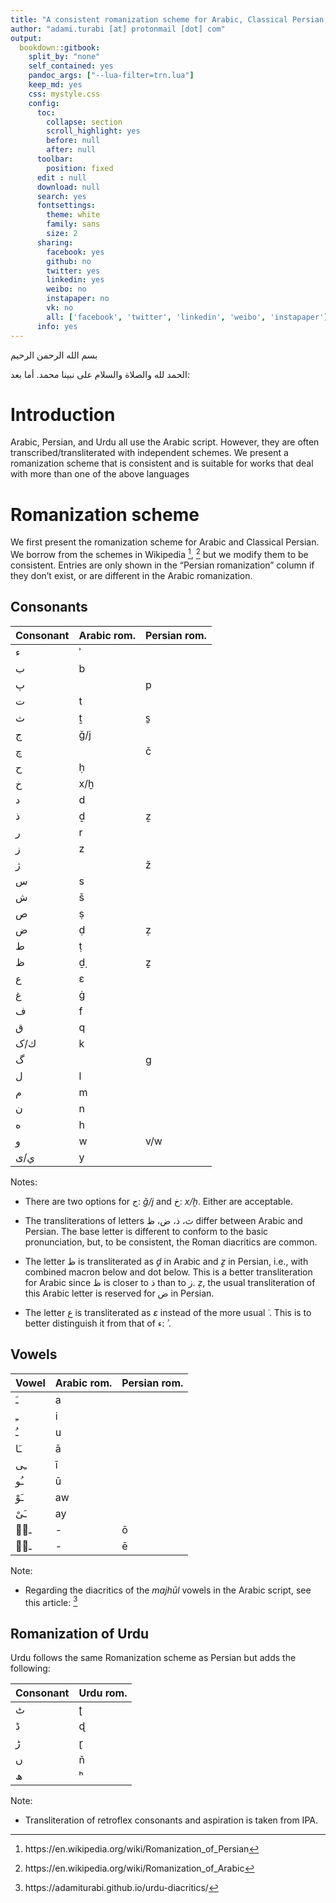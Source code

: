```yaml
---
title: "A consistent romanization scheme for Arabic, Classical Persian, and Urdu"
author: "adami.turabi [at] protonmail [dot] com"
output:
  bookdown::gitbook:
    split_by: "none"
    self_contained: yes
    pandoc_args: ["--lua-filter=trn.lua"]
    keep_md: yes
    css: mystyle.css
    config:
      toc:
        collapse: section
        scroll_highlight: yes
        before: null
        after: null
      toolbar:
        position: fixed
      edit : null
      download: null
      search: yes
      fontsettings:
        theme: white
        family: sans
        size: 2
      sharing:
        facebook: yes
        github: no
        twitter: yes
        linkedin: yes
        weibo: no
        instapaper: no
        vk: no
        all: ['facebook', 'twitter', 'linkedin', 'weibo', 'instapaper']
      info: yes
---
```

[بسم الله الرحمن الرحيم]{.ar}

[الحمد لله والصلاة والسلام على نبينا محمد. أما بعد:]{.ar}

# Introduction

Arabic, Persian, and Urdu all use the Arabic script. However, they are often transcribed/transliterated with independent schemes. We present a romanization scheme that is consistent and is suitable for works that deal with more than one of the above languages

# Romanization scheme

We first present the romanization scheme for Arabic and Classical Persian. We borrow from the schemes in Wikipedia ^[https://en.wikipedia.org/wiki/Romanization_of_Persian], ^[https://en.wikipedia.org/wiki/Romanization_of_Arabic] but we modify them to be consistent. Entries are only shown in the "Persian romanization" column if they don't exist, or are different in the Arabic romanization.

## Consonants

| Consonant | Arabic rom. | Persian rom. |
|:----------|:------------|:-------------|
|[ء]{.ar}  | ʾ           |              |
|[ب]{.ar}  | b           |              |
|[پ]{.ar}  |             | p            |
|[ت]{.ar}  | t           |              |
|[ث]{.ar}  | ṯ           | s̱            |
|[ج]{.ar}  | ǧ/j         |              |
|[چ]{.ar}  |             | č            |
|[ح]{.ar}  | ḥ           |              |
|[خ]{.ar}  | x/ḫ         |              |
|[د]{.ar}  | d           |              |
|[ذ]{.ar}  | ḏ           | ẕ            |
|[ر]{.ar}  | r           |              |
|[ز]{.ar}  | z           |              |
|[ژ]{.ar}  |             | ž            |
|[س]{.ar}  | s           |              |
|[ش]{.ar}  | š           |              |
|[ص]{.ar}  | ṣ           |              |
|[ض]{.ar}  | ḍ           | ẓ            |
|[ط]{.ar}  | ṭ           |              |
|[ظ]{.ar}  | ḏ̣           | ẕ̣            |
|[ع]{.ar}  | ɛ           |              |
|[غ]{.ar}  | ġ           |              |
|[ف]{.ar}  | f           |              |
|[ق]{.ar}  | q           |              |
|[ك/ک]{.ar}| k           |              |
|[گ]{.ar}  |             | g            |
|[ل]{.ar}  | l           |              |
|[م]{.ar}  | m           |              |
|[ن]{.ar}  | n           |              |
|[ه]{.ar}  | h           |              |
|[و]{.ar}  | w           | v/w          |
|[ي/ی]{.ar}| y           |              |

Notes:

+ There are two options for [ج]{.ar}: _ǧ/j_ and [خ]{.ar}: _x/ḫ_. Either are acceptable.

+ The transliterations of letters [ث، ذ، ض، ظ]{.ar} differ between Arabic and Persian. The base letter is different to conform to the basic pronunciation, but, to be consistent, the Roman diacritics are common.

+ The letter [ظ]{.ar} is transliterated as _ḏ̣_ in Arabic and _ẕ̣_ in Persian, i.e., with combined macron below and dot below. This is a better transliteration for Arabic since [ظ]{.ar} is closer to [ذ]{.ar} than to [ز]{.ar}. _ẓ_, the usual transliteration of this Arabic letter is reserved for [ض]{.ar} in Persian.

+ The letter [ع]{.ar} is transliterated as _ɛ_ instead of the more usual _ʿ_. This is to better distinguish it from that of [ء]{.ar}: _ʾ_.

## Vowels

| Vowel     | Arabic rom. | Persian rom. |
|:----------|:------------|:-------------|
|[ـَ]{.ar}  | a            |              |
|[ـِ]{.ar}  | i            |              |
|[ـُ]{.ar}  | u            |              |
|[ـَا]{.ar} | ā            |              |
|[ـِی]{.ar} | ī            |              |
|[ـُو]{.ar} | ū            |              |
|[ـَوْ]{.ar} | aw           |              |
|[ـَیْ]{.ar} | ay           |              |
|[ـوࣳ]{.ar} | -            | ō            |
|[ـیۧ]{.ar} | -            | ē            |

Note:

+ Regarding the diacritics of the _majhūl_ vowels in the Arabic script, see this article: ^[ https://adamiturabi.github.io/urdu-diacritics/]

## Romanization of Urdu

Urdu follows the same Romanization scheme as Persian but adds the following:

| Consonant | Urdu rom.|
|:----------|:---------|
|[ٹ]{.ar}   | ʈ        |
|[ڈ]{.ar}   | ɖ        |
|[ڑ]{.ar}   | ɽ        |
|[ں]{.ar}   | ň        |
|[ھ]{.ar}   | ʰ        |

Note:

+ Transliteration of retroflex consonants and aspiration is taken from IPA.


